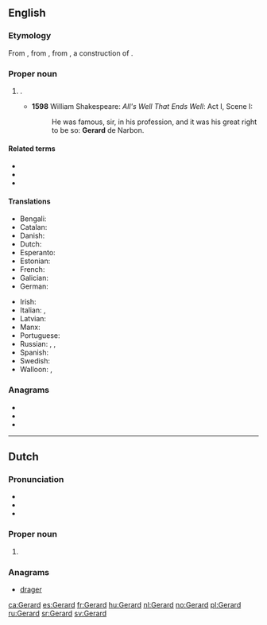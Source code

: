 {{also|Gérard}}
==English==

===Etymology===
From {{etyl|fro|en}}, from {{etyl|frk|en}} {{m|frk|*Gērahard}}, from {{etyl|gem-pro|en}} {{m|gem-pro|*Gaizaharduz}}, a construction of {{compound|*gaizaz|t1=spear, pike, javelin|*harduz|t2=hard, brave|lang=gem-pro|nocat=1}}.

===Proper noun===
{{en-proper noun}}

# {{given name|male|from=Germanic languages}}.
#* '''1598''' William Shakespeare: ''All's Well That Ends Well'': Act I, Scene I:
#*: He was famous, sir, in his profession, and it was his great right to be so: '''Gerard''' de Narbon.

====Related terms====
* {{l|en|Garrett}}
* {{l|en|Gerry}}
* {{l|en|Jerry}}

====Translations====
{{trans-top|male given name}}
* Bengali: {{t|bn|জেরার্ড}}
* Catalan: {{t+|ca|Gerard|m}}
* Danish: {{t|da|Gerhard}}
* Dutch: {{t+|nl|Gerard|m}}
* Esperanto: {{t|eo|Gerardo}}
* Estonian: {{t|et|Kert}}
* French: {{t+|fr|Gérard}}
* Galician: {{t|gl|Xerardo|m}}
* German: {{t+|de|Gerhard}}
{{trans-mid}}
* Irish: {{t|ga|Gearóid}}
* Italian: {{t+|it|Gerardo|m}}, {{t|it|Gherardo|m}}
* Latvian: {{t|lv|Ģirts|m}}
* Manx: {{t|gv|Gerrard|m}}
* Portuguese: {{t|pt|Gerardo|m}}
* Russian: {{t|ru|Жера́р|m}}, {{t|ru|Ге́рхард|m}}, {{t|ru|Дже́ра́рд|m}}
* Spanish: {{t+|es|Gerardo|m}}
* Swedish: {{t+|sv|Gerhard}}
* Walloon: {{t+|wa|Djuråd}}, {{t+|wa|Djeråd}}
{{trans-bottom}}

===Anagrams===
* {{l|en|grader}}
* {{l|en|red rag}}
* {{l|en|regard}}

----

==Dutch==

===Pronunciation===
* {{audio|Nl-Gerard.ogg|Audio|lang=nl}}
* {{IPA|/ɣɪˈrɑrt/|lang=nl}}
* {{rhymes|ɑrt|lang=nl}}

===Proper noun===
{{nl-proper noun}}

# {{given name|male|lang=nl}}

===Anagrams===
* [[drager#Dutch|drager]]

[[ca:Gerard]]
[[es:Gerard]]
[[fr:Gerard]]
[[hu:Gerard]]
[[nl:Gerard]]
[[no:Gerard]]
[[pl:Gerard]]
[[ru:Gerard]]
[[sr:Gerard]]
[[sv:Gerard]]